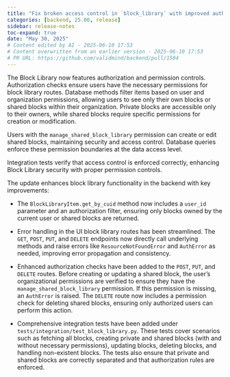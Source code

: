 ```yaml
---
title: "Fix broken access control in `block_library` with improved authorization checks (#1504)"
categories: [backend, 25.06, release]
sidebar: release-notes
toc-expand: true
date: "May 30, 2025"
# Content edited by AI - 2025-06-10 17:53
# Content overwritten from an earlier version - 2025-06-10 17:53
# PR URL: https://github.com/validmind/backend/pull/1504
---
```


The Block Library now features authorization and permission controls. Authorization checks ensure users have the necessary permissions for block library routes. Database methods filter items based on user and organization permissions, allowing users to see only their own blocks or shared blocks within their organization. Private blocks are accessible only to their owners, while shared blocks require specific permissions for creation or modification.

Users with the `manage_shared_block_library` permission can create or edit shared blocks, maintaining security and access control. Database queries enforce these permission boundaries at the data access level.

Integration tests verify that access control is enforced correctly, enhancing Block Library security with proper permission controls.

The update enhances block library functionality in the backend with key improvements:

- The `BlockLibraryItem.get_by_cuid` method now includes a `user_id` parameter and an authorization filter, ensuring only blocks owned by the current user or shared blocks are returned.

- Error handling in the UI block library routes has been streamlined. The `GET`, `POST`, `PUT`, and `DELETE` endpoints now directly call underlying methods and raise errors like `ResourceNotFoundError` and `AuthError` as needed, improving error propagation and consistency.

- Enhanced authorization checks have been added to the `POST`, `PUT`, and `DELETE` routes. Before creating or updating a shared block, the user's organizational permissions are verified to ensure they have the `manage_shared_block_library` permission. If this permission is missing, an `AuthError` is raised. The `DELETE` route now includes a permission check for deleting shared blocks, ensuring only authorized users can perform this action.

- Comprehensive integration tests have been added under `tests/integration/test_block_library.py`. These tests cover scenarios such as fetching all blocks, creating private and shared blocks (with and without necessary permissions), updating blocks, deleting blocks, and handling non-existent blocks. The tests also ensure that private and shared blocks are correctly separated and that authorization rules are enforced.

<!--- VALIDATION SUMMARY
Content Type: title
Validation Status: CHECK
Attempts: 7
Last Validation: 2025-06-10 17:37:30
Result: The edited content effectively conveys the main point of the original content but with a few changes. Here's an evaluation of the edits:

1. **Clarity and Conciseness**: The edited content is more concise and clear. It removes the ticket number "[SC-10298]" which may not be necessary for all audienc...
Reedit Available: Yes
Reedit Message: The edited content effectively conveys the main point of the original content but with a few changes. Here's an evaluation of the edits:

1. **Clarity and Conciseness**: The edited content is more con...
--->
